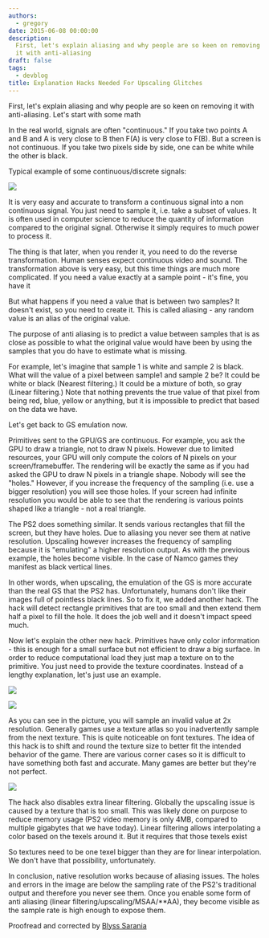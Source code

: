 ```yaml
---
authors:
  - gregory
date: 2015-06-08 00:00:00
description:
  First, let's explain aliasing and why people are so keen on removing
  it with anti-aliasing
draft: false
tags:
  - devblog
title: Explanation Hacks Needed For Upscaling Glitches
---
```


First, let's explain aliasing and why people are so keen on removing it
with anti-aliasing. Let's start with some math

<!-- truncate -->

In the real world, signals are often "continuous." If you take two
points A and B and A is very close to B then F(A) is very close to F(B).
But a screen is not continuous. If you take two pixels side by side, one
can be white while the other is black.

Typical example of some continuous/discrete signals:

![](./img/signals_s.webp)

It is very easy and accurate to transform a continuous signal into a non
continuous signal. You just need to sample it, i.e. take a subset of
values. It is often used in computer science to reduce the quantity of
information compared to the original signal. Otherwise it simply
requires to much power to process it.

The thing is that later, when you render it, you need to do the reverse
transformation. Human senses expect continuous video and sound. The
transformation above is very easy, but this time things are much more
complicated. If you need a value exactly at a sample point - it's fine,
you have it

But what happens if you need a value that is between two samples? It
doesn't exist, so you need to create it. This is called aliasing - any
random value is an alias of the original value.

The purpose of anti aliasing is to predict a value between samples that
is as close as possible to what the original value would have been by
using the samples that you do have to estimate what is missing.

For example, let's imagine that sample 1 is white and sample 2 is black.
What will the value of a pixel between sample1 and sample 2 be? It could
be white or black (Nearest filtering.) It could be a mixture of both, so
gray (Linear filtering.) Note that nothing prevents the true value of
that pixel from being red, blue, yellow or anything, but it is
impossible to predict that based on the data we have.

Let's get back to GS emulation now.

Primitives sent to the GPU/GS are continuous. For example, you ask the
GPU to draw a triangle, not to draw N pixels. However due to limited
resources, your GPU will only compute the colors of N pixels on your
screen/framebuffer. The rendering will be exactly the same as if you had
asked the GPU to draw N pixels in a triangle shape. Nobody will see the
"holes." However, if you increase the frequency of the sampling (i.e.
use a bigger resolution) you will see those holes. If your screen had
infinite resolution you would be able to see that the rendering is
various points shaped like a triangle - not a real triangle.

The PS2 does something similar. It sends various rectangles that fill
the screen, but they have holes. Due to aliasing you never see them at
native resolution. Upscaling however increases the frequency of sampling
because it is "emulating" a higher resolution output. As with the
previous example, the holes become visible. In the case of Namco games
they manifest as black vertical lines.

In other words, when upscaling, the emulation of the GS is more accurate
than the real GS that the PS2 has. Unfortunately, humans don't like
their images full of pointless black lines. So to fix it, we added
another hack. The hack will detect rectangle primitives that are too
small and then extend them half a pixel to fill the hole. It does the
job well and it doesn't impact speed much.

Now let's explain the other new hack. Primitives have only color
information - this is enough for a small surface but not efficient to
draw a big surface. In order to reduce computational load they just map
a texture on to the primitive. You just need to provide the texture
coordinates. Instead of a lengthy explanation, let's just use an
example.

![](./img/native_res_s.webp)

![](./img/native_x2_s.webp)

As you can see in the picture, you will sample an invalid value at 2x
resolution. Generally games use a texture atlas so you inadvertently
sample from the next texture. This is quite noticeable on font textures.
The idea of this hack is to shift and round the texture size to better
fit the intended behavior of the game. There are various corner cases so
it is difficult to have something both fast and accurate. Many games are
better but they're not perfect.

![](./img/infinite_res_s.webp)

The hack also disables extra linear filtering. Globally the upscaling
issue is caused by a texture that is too small. This was likely done on
purpose to reduce memory usage (PS2 video memory is only 4MB, compared
to multiple gigabytes that we have today). Linear filtering allows
interpolating a color based on the texels around it. But it requires
that those texels exist

So textures need to be one texel bigger than they are for linear
interpolation. We don't have that possibility, unfortunately.

In conclusion, native resolution works because of aliasing issues. The
holes and errors in the image are below the sampling rate of the PS2's
traditional output and therefore you never see them. Once you enable
some form of anti aliasing (linear filtering/upscaling/MSAA/\*\*AA),
they become visible as the sample rate is high enough to expose them.

Proofread and corrected by [Blyss
Sarania](http://forums.pcsx2.net/User-Blyss-Sarania)
